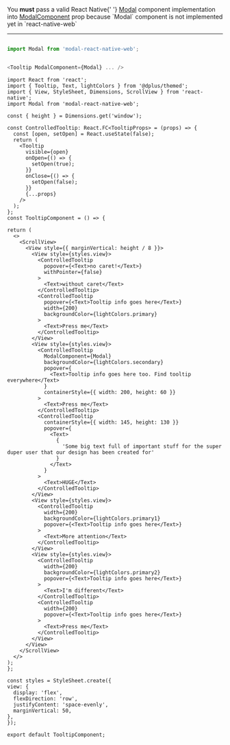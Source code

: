 <!-- Web specific usage which is to be displayed on the documentation and not added as comment in the component. -->


<Admonition type="tip" icon="💡" title="Web-platform specific note">
  You <b>must</b> pass a valid React Native{' '}
  <a href="https://reactnative.dev/docs/modal">Modal</a> component
  implementation into <a href="#modalcomponent">ModalComponent</a> prop because
  `Modal` component is not implemented yet in `react-native-web`
</Admonition>

---

```js

import Modal from 'modal-react-native-web';


<Tooltip ModalComponent={Modal} ... />

```

```SnackPlayer name=RNE Tooltip
import React from 'react';
import { Tooltip, Text, lightColors } from '@dplus/themed';
import { View, StyleSheet, Dimensions, ScrollView } from 'react-native';
import Modal from 'modal-react-native-web';

const { height } = Dimensions.get('window');

const ControlledTooltip: React.FC<TooltipProps> = (props) => {
  const [open, setOpen] = React.useState(false);
  return (
    <Tooltip
      visible={open}
      onOpen={() => {
        setOpen(true);
      }}
      onClose={() => {
        setOpen(false);
      }}
      {...props}
    />
  );
};
const TooltipComponent = () => {

return (
  <>
    <ScrollView>
      <View style={{ marginVertical: height / 8 }}>
        <View style={styles.view}>
          <ControlledTooltip
            popover={<Text>no caret!</Text>}
            withPointer={false}
          >
            <Text>without caret</Text>
          </ControlledTooltip>
          <ControlledTooltip
            popover={<Text>Tooltip info goes here</Text>}
            width={200}
            backgroundColor={lightColors.primary}
          >
            <Text>Press me</Text>
          </ControlledTooltip>
        </View>
        <View style={styles.view}>
          <ControlledTooltip
            ModalComponent={Modal}
            backgroundColor={lightColors.secondary}
            popover={
              <Text>Tooltip info goes here too. Find tooltip everywhere</Text>
            }
            containerStyle={{ width: 200, height: 60 }}
          >
            <Text>Press me</Text>
          </ControlledTooltip>
          <ControlledTooltip
            containerStyle={{ width: 145, height: 130 }}
            popover={
              <Text>
                {
                  'Some big text full of important stuff for the super duper user that our design has been created for'
                }
              </Text>
            }
          >
            <Text>HUGE</Text>
          </ControlledTooltip>
        </View>
        <View style={styles.view}>
          <ControlledTooltip
            width={200}
            backgroundColor={lightColors.primary1}
            popover={<Text>Tooltip info goes here</Text>}
          >
            <Text>More attention</Text>
          </ControlledTooltip>
        </View>
        <View style={styles.view}>
          <ControlledTooltip
            width={200}
            backgroundColor={lightColors.primary2}
            popover={<Text>Tooltip info goes here</Text>}
          >
            <Text>I'm different</Text>
          </ControlledTooltip>
          <ControlledTooltip
            width={200}
            popover={<Text>Tooltip info goes here</Text>}
          >
            <Text>Press me</Text>
          </ControlledTooltip>
        </View>
      </View>
    </ScrollView>
  </>
);
};

const styles = StyleSheet.create({
view: {
  display: 'flex',
  flexDirection: 'row',
  justifyContent: 'space-evenly',
  marginVertical: 50,
},
});

export default TooltipComponent;
```
